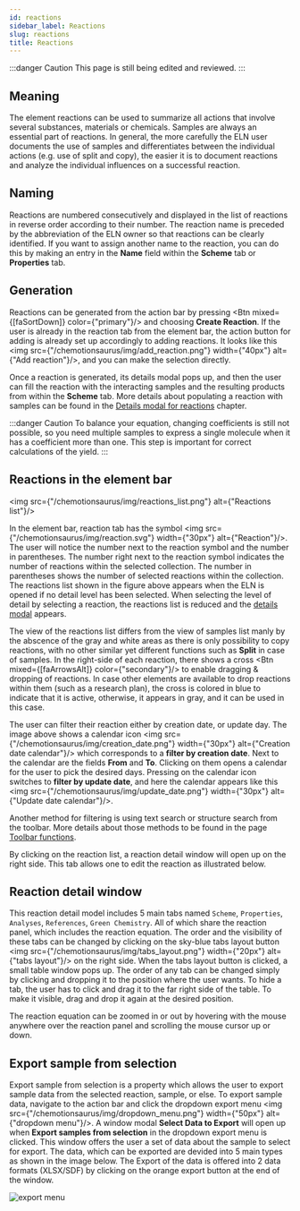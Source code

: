 ```yaml
---
id: reactions
sidebar_label: Reactions
slug: reactions
title: Reactions
---
```




:::danger Caution 
This page is still being edited and reviewed.
::: 

## Meaning  

The element reactions can be used to summarize all actions that involve several substances, materials or chemicals.  Samples are always an essential part of reactions. In general, the more carefully the ELN user documents the use of samples and differentiates between the individual actions (e.g. use of split and copy), the easier it is to document reactions and analyze the individual influences on a successful reaction. 

## Naming  

Reactions are numbered consecutively and displayed in the list of reactions in reverse order according to their number. The reaction name is preceded by the abbreviation of the ELN owner so that reactions can be clearly identified. If you want to assign another name to the reaction, you can do this by making an entry in the <b>Name</b> field within the <b>Scheme</b> tab or <b>Properties</b> tab. 

## Generation 

Reactions can be generated from the action bar by pressing <Btn mixed={[faSortDown]} color={"primary"}/> and choosing <b>Create Reaction</b>. If the user is already in the reaction tab from the element bar, the action button for adding is already set up accordingly to adding reactions. It looks like this <img src={"/chemotionsaurus/img/add_reaction.png"} width={"40px"} alt={"Add reaction"}/>, and you can make the selection directly. 

Once a reaction is generated, its details modal pops up, and then the user can fill the reaction with the interacting samples and the resulting products from within the <b>Scheme</b> tab. More details about populating a reaction with samples can be found in the [Details modal for reactions](details_modal#details-modal-for-reactions) chapter. 

:::danger Caution 
To balance your equation, changing coefficients is still not possible, so you need multiple samples to express a single molecule when it has a coefficient more than one. This step is important for correct calculations of the yield. 
::: 

## Reactions in the element bar 

<img src={"/chemotionsaurus/img/reactions_list.png"} alt={"Reactions list"}/> 

In the element bar, reaction tab has the symbol <img src={"/chemotionsaurus/img/reaction.svg"} width={"30px"} alt={"Reaction"}/>. The user will notice the number next to the reaction symbol and the number in parentheses. The number right next to the reaction symbol indicates the number of reactions within the selected collection. The number in parentheses shows the number of selected reactions within the collection. The reactions list shown in the figure above appears when the ELN is opened if no detail level has been selected. When selecting the level of detail by selecting a reaction, the reactions list is reduced and the [details modal](details_modal#details-modal-for-reactions) appears. 

The view of the reactions list differs from the view of samples list manly by the abscence of the gray and white areas as there is only possibility to copy reactions, with no other similar yet different functions such as <b>Split</b> in case of samples. In the right-side of each reaction, there shows a cross <Btn mixed={[faArrowsAlt]} color={"secondary"}/> to enable dragging & dropping of reactions. In case other elements are available to drop reactions within them (such as a research plan), the cross is colored in blue to indicate that it is active, otherwise, it appears in gray, and it can be used in this case. 

The user can filter their reaction either by creation date, or update day. The image above shows a calendar icon <img src={"/chemotionsaurus/img/creation_date.png"} width={"30px"} alt={"Creation date calendar"}/> which corresponds to a <b>filter by creation date</b>. Next to the calendar are the fields <b>From</b> and <b>To</b>. Clicking on them opens a calendar for the user to pick the desired days. Pressing on the calendar icon switches to <b>filter by update date</b>, and here the calendar appears like this <img src={"/chemotionsaurus/img/update_date.png"} width={"30px"} alt={"Update date calendar"}/>. 

Another method for filtering is using text search or structure search from the toolbar. More details about those methods to be found in the page [Toolbar functions](https://eln.chemotion.net/docs/eln/toolbar_functions). 

By clicking on the reaction list, a reaction detail window will open up on the right side. This tab allows one to edit the reaction as illustrated below. 

## Reaction detail window

This reaction detail model includes 5 main tabs named `Scheme`, `Properties`, `Analyses`, `References`, `Green Chemistry`. All of which share the reaction panel, which includes the reaction equation. 
The order and the visibility of these tabs can be changed by clicking on the sky-blue tabs layout button <img src={"/chemotionsaurus/img/tabs_layout.png"} width={"20px"} alt={"tabs layout"}/> on the right side. When the tabs layout button is clicked, a small table window pops up.
The order of any tab can be changed simply by clicking and dropping it to the position where the user wants. To hide a tab, the user has to click and drag it to the far right side of the table.
To make it visible, drag and drop it again at the desired position.   

The reaction equation can be zoomed in or out by hovering with the mouse anywhere over the reaction panel and scrolling the mouse cursor up or down. 

## Export sample from selection   

Export sample from selection is a property which allows the user to export sample data from the selected reaction, sample, or else.
To export sample data, navigate to the action bar and click the dropdown export menu <img src={"/chemotionsaurus/img/dropdown_menu.png"} width={"50px"} alt={"dropdown menu"}/>. A window modal <b>Select Data to Export</b> will open up when <b>Export samples from selection</b> in the dropdown export menu is clicked. 
This window offers the user a set of data about the sample to select for export. The data, which can be exported are devided into 5 main types as shown in the image below. 
The Export of the data is offered into 2 data formats (XLSX/SDF) by clicking on the orange export button at the end of the window. 

![export menu](/img/export_menu.png)


